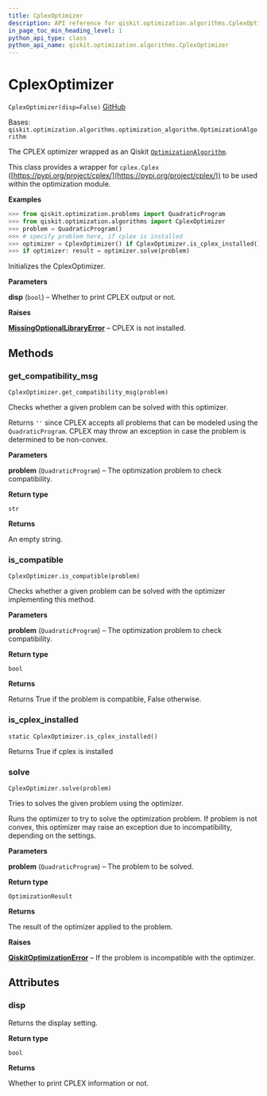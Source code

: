 ```yaml
---
title: CplexOptimizer
description: API reference for qiskit.optimization.algorithms.CplexOptimizer
in_page_toc_min_heading_level: 1
python_api_type: class
python_api_name: qiskit.optimization.algorithms.CplexOptimizer
---
```


# CplexOptimizer

<span id="qiskit.optimization.algorithms.CplexOptimizer" />

`CplexOptimizer(disp=False)` [GitHub](https://github.com/qiskit-community/qiskit-aqua/tree/stable/0.9/qiskit/optimization/algorithms/cplex_optimizer.py "view source code")

Bases: `qiskit.optimization.algorithms.optimization_algorithm.OptimizationAlgorithm`

The CPLEX optimizer wrapped as an Qiskit [`OptimizationAlgorithm`](qiskit.optimization.algorithms.OptimizationAlgorithm "qiskit.optimization.algorithms.OptimizationAlgorithm").

This class provides a wrapper for `cplex.Cplex` ([https://pypi.org/project/cplex/](https://pypi.org/project/cplex/)) to be used within the optimization module.

**Examples**

```python
>>> from qiskit.optimization.problems import QuadraticProgram
>>> from qiskit.optimization.algorithms import CplexOptimizer
>>> problem = QuadraticProgram()
>>> # specify problem here, if cplex is installed
>>> optimizer = CplexOptimizer() if CplexOptimizer.is_cplex_installed() else None
>>> if optimizer: result = optimizer.solve(problem)
```

Initializes the CplexOptimizer.

**Parameters**

**disp** (`bool`) – Whether to print CPLEX output or not.

**Raises**

[**MissingOptionalLibraryError**](qiskit.aqua.MissingOptionalLibraryError "qiskit.aqua.MissingOptionalLibraryError") – CPLEX is not installed.

## Methods

### get\_compatibility\_msg

<span id="qiskit.optimization.algorithms.CplexOptimizer.get_compatibility_msg" />

`CplexOptimizer.get_compatibility_msg(problem)`

Checks whether a given problem can be solved with this optimizer.

Returns `''` since CPLEX accepts all problems that can be modeled using the `QuadraticProgram`. CPLEX may throw an exception in case the problem is determined to be non-convex.

**Parameters**

**problem** (`QuadraticProgram`) – The optimization problem to check compatibility.

**Return type**

`str`

**Returns**

An empty string.

### is\_compatible

<span id="qiskit.optimization.algorithms.CplexOptimizer.is_compatible" />

`CplexOptimizer.is_compatible(problem)`

Checks whether a given problem can be solved with the optimizer implementing this method.

**Parameters**

**problem** (`QuadraticProgram`) – The optimization problem to check compatibility.

**Return type**

`bool`

**Returns**

Returns True if the problem is compatible, False otherwise.

### is\_cplex\_installed

<span id="qiskit.optimization.algorithms.CplexOptimizer.is_cplex_installed" />

`static CplexOptimizer.is_cplex_installed()`

Returns True if cplex is installed

### solve

<span id="qiskit.optimization.algorithms.CplexOptimizer.solve" />

`CplexOptimizer.solve(problem)`

Tries to solves the given problem using the optimizer.

Runs the optimizer to try to solve the optimization problem. If problem is not convex, this optimizer may raise an exception due to incompatibility, depending on the settings.

**Parameters**

**problem** (`QuadraticProgram`) – The problem to be solved.

**Return type**

`OptimizationResult`

**Returns**

The result of the optimizer applied to the problem.

**Raises**

[**QiskitOptimizationError**](qiskit.optimization.QiskitOptimizationError "qiskit.optimization.QiskitOptimizationError") – If the problem is incompatible with the optimizer.

## Attributes

<span id="qiskit.optimization.algorithms.CplexOptimizer.disp" />

### disp

Returns the display setting.

**Return type**

`bool`

**Returns**

Whether to print CPLEX information or not.


